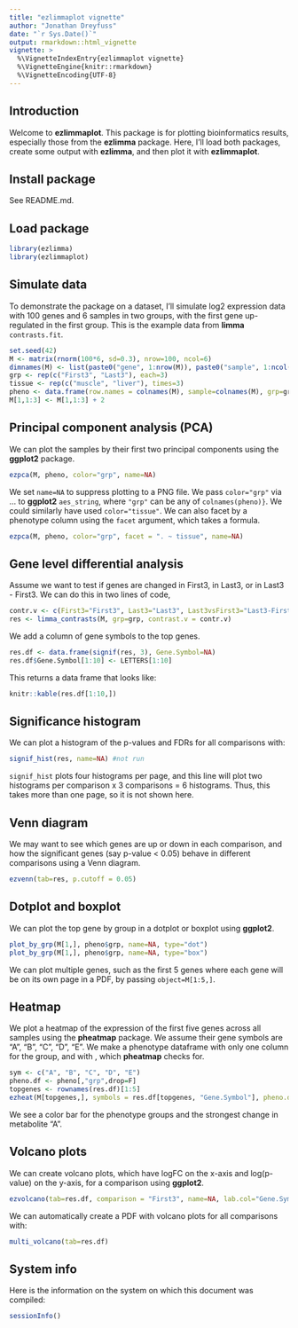 ```yaml
---
title: "ezlimmaplot vignette"
author: "Jonathan Dreyfuss"
date: "`r Sys.Date()`"
output: rmarkdown::html_vignette
vignette: >
  %\VignetteIndexEntry{ezlimmaplot vignette}
  %\VignetteEngine{knitr::rmarkdown}
  %\VignetteEncoding{UTF-8}
---
```


## Introduction
Welcome to **ezlimmaplot**. This package is for plotting bioinformatics results, especially those from the **ezlimma** package. Here, I'll load both packages, create some output with **ezlimma**, and then plot it with **ezlimmaplot**.

## Install package
See README.md.

## Load package
```r
library(ezlimma)
library(ezlimmaplot)
```

## Simulate data
To demonstrate the package on a dataset, I'll simulate log2 expression data with 100 genes and 6 samples in two groups, with the first gene up-regulated in the first group. This is the example data from **limma** `contrasts.fit`.
```r
set.seed(42)
M <- matrix(rnorm(100*6, sd=0.3), nrow=100, ncol=6)
dimnames(M) <- list(paste0("gene", 1:nrow(M)), paste0("sample", 1:ncol(M)))
grp <- rep(c("First3", "Last3"), each=3)
tissue <- rep(c("muscle", "liver"), times=3)
pheno <- data.frame(row.names = colnames(M), sample=colnames(M), grp=grp, tissue=tissue, stringsAsFactors = FALSE)
M[1,1:3] <- M[1,1:3] + 2
```

## Principal component analysis (PCA)
We can plot the samples by their first two principal components using the **ggplot2** package.
```r
ezpca(M, pheno, color="grp", name=NA)
```

We set `name=NA` to suppress plotting to a PNG file. We pass `color="grp"` via ... to **ggplot2** `aes_string`, where `"grp"` can be any of `colnames(pheno)}`. We could similarly have used `color="tissue"`. We can also facet by a phenotype column using the `facet` argument, which takes a formula.

```r
ezpca(M, pheno, color="grp", facet = ". ~ tissue", name=NA)
```

## Gene level differential analysis
Assume we want to test if genes are changed in First3, in Last3, or in Last3 - First3. We can do this in two lines of code,
```r
contr.v <- c(First3="First3", Last3="Last3", Last3vsFirst3="Last3-First3")
res <- limma_contrasts(M, grp=grp, contrast.v = contr.v)
```

We add a column of gene symbols to the top genes.
```r
res.df <- data.frame(signif(res, 3), Gene.Symbol=NA)
res.df$Gene.Symbol[1:10] <- LETTERS[1:10]
```

This returns a data frame that looks like:
```r
knitr::kable(res.df[1:10,])
```

## Significance histogram
We can plot a histogram of the p-values and FDRs for all comparisons with:
```r
signif_hist(res, name=NA) #not run
```

`signif_hist` plots four histograms per page, and this line will plot two histograms per comparison x 3 comparisons = 6 histograms. Thus, this takes more than one page, so it is not shown here.

## Venn diagram
We may want to see which genes are up or down in each comparison, and how the significant genes (say p-value < 0.05) behave in different comparisons using a Venn diagram.

```r
ezvenn(tab=res, p.cutoff = 0.05)
```

## Dotplot and boxplot
We can plot the top gene by group in a dotplot or boxplot using **ggplot2**. 
```r
plot_by_grp(M[1,], pheno$grp, name=NA, type="dot")
plot_by_grp(M[1,], pheno$grp, name=NA, type="box")
```

We can plot multiple genes, such as the first 5 genes where each gene will be on its own page in a PDF, by passing `object=M[1:5,]`.

## Heatmap
We plot a heatmap of the expression of the first five genes across all samples using the **pheatmap** package. We assume their gene symbols are "A", "B", "C", "D", "E". We make a phenotype dataframe with only one column for the group, and with \code{rownames(pheno)==colnames(M)}, which **pheatmap** checks for.

```r
sym <- c("A", "B", "C", "D", "E")
pheno.df <- pheno[,"grp",drop=F]
topgenes <- rownames(res.df)[1:5]
ezheat(M[topgenes,], symbols = res.df[topgenes, "Gene.Symbol"], pheno.df=pheno.df, name=NA)
```

We see a color bar for the phenotype groups and the strongest change in metabolite "A".

## Volcano plots
We can create volcano plots, which have logFC on the x-axis and log(p-value) on the y-axis, for a comparison using **ggplot2**.
```r
ezvolcano(tab=res.df, comparison = "First3", name=NA, lab.col="Gene.Symbol")
```

We can automatically create a PDF with volcano plots for all comparisons with:
```r
multi_volcano(tab=res.df)
```


## System info
Here is the information on the system on which this document was compiled:
```r
sessionInfo()
```
